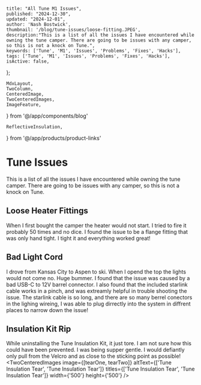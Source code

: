 
    title: "All Tune M1 Issues",
    published: "2024-12-30",
    updated: "2024-12-01",
    author: 'Nash Bostwick',
    thumbnail: '/blog/tune-issues/loose-fitting.JPEG',
    description:"This is a list of all the issues I have encountered while owning the tune camper. There are going to be issues with any camper, so this is not a knock on Tune.",
    keywords: ['Tune', 'M1', 'Issues', 'Problems', 'Fixes', 'Hacks'],
    tags: ['Tune', 'M1', 'Issues', 'Problems', 'Fixes', 'Hacks'],
    isActive: false,
};


    MdxLayout,
    TwoColumn,
    CenteredImage, 
    TwoCenteredImages, 
    ImageFeature,
} from '@/app/components/blog'

    ReflectiveInsulation,
} from '@/app/products/product-links'


<ImageFeature
    title='Tune M1 Issues'
    image={looseFitting}
/>

<MdxLayout>

# Tune Issues
This is a list of all the issues I have encountered while owning the tune camper. There are going to be issues with any camper, so this is not a knock on Tune.


## Loose Heater Fittings
<TwoColumn>
    When I first bought the camper the heater would not start. I tried to fire it probably 50 times and no dice. I found the issue to be a flange fitting that was only hand tight. I tight it and everything worked great!
    <CenteredImage image={looseFitting} altText={'Tune M1 Loose Heater Fitting'} title={'Loose Fitting Location'} width={'500'} height={'500'} />
</TwoColumn>

## Bad Light Cord
<TwoColumn>
    <CenteredImage image={badCord} altText={'Tune M1 Bad Light Cord'} title={'Bad COrd'} width={'500'} height={'500'} />
    I drove from Kansas City to Aspen to ski. When I opend the top the lights would not come no. Huge bummer. I found that the issue was caused by a bad USB-C to 12V barrel connector.
</TwoColumn>
<TwoColumn>
    <CenteredImage image={starlinkCable} altText={'Using Starlink Cable for Tune M1 Lights'} title={'Sarlink Cable Into Switch'} width={'500'} height={'500'} />
    I also found that the included starlink cable works in a pinch, and was extreamly helpful in trouble shooting the issue. The starlink cable is so long, and there are so many berrel conectors in the lighing wireing, I was able to plug dirrectly into the system in diffrent places to narrow down the issue!
</TwoColumn>

## Insulation Kit Rip

While uninstalling the Tune Insulation Kit, it just tore. I am not sure how this could have been prevented. I was being supper gentle. I would defiantly only pull from the Velcro and as close to the sticking point as possible!
<TwoCenteredImages image={[tearOne, tearTwo]} altText={['Tune Insulation Tear', 'Tune Insulation Tear']} titles={['Tune Insulation Tear', 'Tune Insulation Tear']} width={'500'} height={'500'} />

</MdxLayout>

[1]: /blog/articals/artical-template

